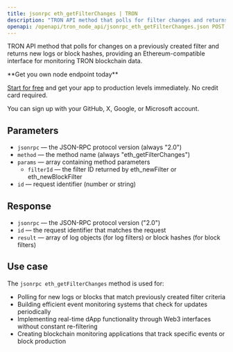 ```yaml
---
title: jsonrpc eth_getFilterChanges | TRON
description: "TRON API method that polls for filter changes and returns new logs or blocks. This method provides Ethereum-compatible interface for TRON blockchain."
openapi: /openapi/tron_node_api/jsonrpc_eth_getFilterChanges.json POST /95e61622bf6a8af293978377718e3b77/jsonrpc/eth_getFilterChanges
---
```


TRON API method that polls for changes on a previously created filter and returns new logs or block hashes, providing an Ethereum-compatible interface for monitoring TRON blockchain data.

<Check>
**Get you own node endpoint today**

[Start for free](https://console.chainstack.com/) and get your app to production levels immediately. No credit card required.

You can sign up with your GitHub, X, Google, or Microsoft account.
</Check>

## Parameters

* `jsonrpc` — the JSON-RPC protocol version (always "2.0")
* `method` — the method name (always "eth_getFilterChanges")
* `params` — array containing method parameters
  * `filterId` — the filter ID returned by eth_newFilter or eth_newBlockFilter
* `id` — request identifier (number or string)

## Response

* `jsonrpc` — the JSON-RPC protocol version ("2.0")
* `id` — the request identifier that matches the request
* `result` — array of log objects (for log filters) or block hashes (for block filters)

## Use case

The `jsonrpc eth_getFilterChanges` method is used for:

* Polling for new logs or blocks that match previously created filter criteria
* Building efficient event monitoring systems that check for updates periodically
* Implementing real-time dApp functionality through Web3 interfaces without constant re-filtering
* Creating blockchain monitoring applications that track specific events or block production